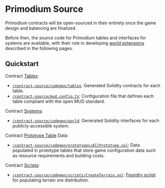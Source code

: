 # Primodium Source

Primodium contracts will be open-sourced in their entirety once the game design and balancing are finalized.

Before then, the source code for Primodium tables and interfaces for systems are available, with their role in developing [world extensions](./world-extension.mdx) described in the following pages.

## Quickstart

Contract [Tables](./overview-contracts/tables.mdx):

- [`/contract-source/codegen/tables`](https://github.com/primodiumxyz/developers/blob/main/contract-source/codegen/tables): Generated Solidity contracts for each table.
- [`/contract-source/mud.config.ts`](https://github.com/primodiumxyz/developers/blob/main/contract-source/mud.config.ts): Configuration file that defines each table compliant with the open MUD standard.

Contract [Systems](./overview-contracts/systems.mdx):

- [`/contract-source/codegen/world`](https://github.com/primodiumxyz/developers/blob/main/contract-source/codegen/world): Generated Solidity interfaces for each publicly-accessible system.

Contract [Prototype Table](./overview-contracts/./tables.mdx#prototype-tables) Data:

- [`/contract-source/codegen/prototypes/AllPrototype.sol`](https://github.com/primodiumxyz/developers/blob/main/contract-source/codegen/prototypes/AllPrototype.sol): Data populated in prototype tables that store game configuration data such as resource requirements and building costs.

Contract [Scripts](./overview-contracts/generation.mdx):

- [`/contract-source/codegen/scripts/CreateTerrain.sol`](https://github.com/primodiumxyz/developers/blob/main/contract-source/codegen/scripts/CreateTerrain.sol): [Foundry script](https://book.getfoundry.sh/tutorials/solidity-scripting) for populating terrain ore distribution.
